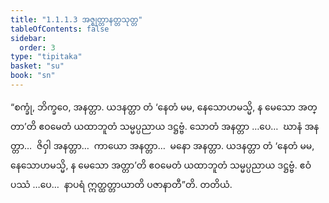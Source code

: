 ```yaml
---
title: "1.1.1.3 အဇ္ဈတ္တာနတ္တသုတ္တ"
tableOfContents: false
sidebar:
  order: 3
type: "tipitaka"
basket: "su"
book: "sn"
---
```



<DynamicBreadcrumb />

<Division number="3" book="sn" e="ch" v="18" p="279">

<Paragraph number="7" book="sn">
“စက္ခုံ, ဘိက္ခဝေ, အနတ္တာ. ယဒနတ္တာ တံ ‘နေတံ မမ, နေသောဟမသ္မိ, န မေသော အတ္တာ’တိ ဧဝမေတံ ယထာဘူတံ သမ္မပ္ပညာယ ဒဋ္ဌဗ္ဗံ. သောတံ အနတ္တာ …ပေ…  ဃာနံ အနတ္တာ…  ဇိဝှါ အနတ္တာ…  ကာယော အနတ္တာ…  မနော အနတ္တာ. ယဒနတ္တာ တံ ‘နေတံ မမ, နေသောဟမသ္မိ, န မေသော အတ္တာ’တိ ဧဝမေတံ ယထာဘူတံ သမ္မပ္ပညာယ ဒဋ္ဌဗ္ဗံ. ဧဝံ ပဿံ …ပေ…  နာပရံ ဣတ္ထတ္တာယာတိ ပဇာနာတီ”တိ.

</Paragraph>
</Division>

<Paragraph number="8" type="center" book="sn">
တတိယံ.
</Paragraph>